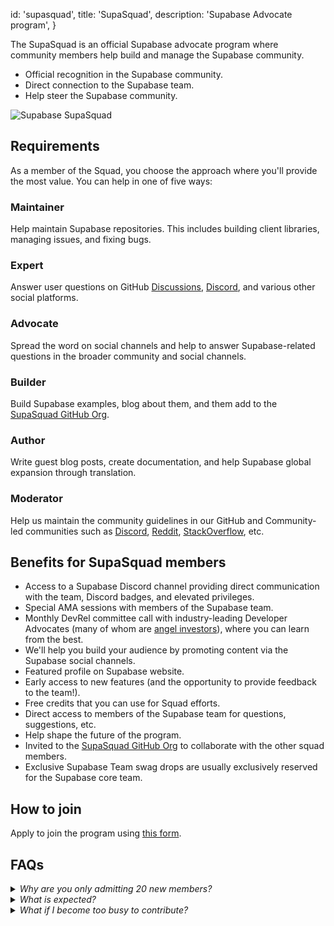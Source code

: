 
  id: 'supasquad',
  title: 'SupaSquad',
  description: 'Supabase Advocate program',
}

The SupaSquad is an official Supabase advocate program where community members help build and manage the Supabase community.

- Official recognition in the Supabase community.
- Direct connection to the Supabase team.
- Help steer the Supabase community.

![Supabase SupaSquad](/docs/img/supabase-squad.png)

## Requirements

As a member of the Squad, you choose the approach where you'll provide the most value.
You can help in one of five ways:

### Maintainer

Help maintain Supabase repositories. This includes building client libraries, managing issues, and fixing bugs.

### Expert

Answer user questions on GitHub [Discussions](https://github.com/supabase/supabase/discussions), [Discord](https://discord.supabase.com), and various other social platforms.

### Advocate

Spread the word on social channels and help to answer Supabase-related questions in the broader community and social channels.

### Builder

Build Supabase examples, blog about them, and them add to the [SupaSquad GitHub Org](https://github.com/supasquad).

### Author

Write guest blog posts, create documentation, and help Supabase global expansion through translation.

### Moderator

Help us maintain the community guidelines in our GitHub and Community-led communities such as [Discord](https://discord.supabase.com), [Reddit](https://reddit.com/r/Supabase/),
[StackOverflow](https://stackoverflow.com/questions/tagged/supabase), etc.

## Benefits for SupaSquad members

- Access to a Supabase Discord channel providing direct communication with the team, Discord badges, and elevated privileges.
- Special AMA sessions with members of the Supabase team.
- Monthly DevRel committee call with industry-leading Developer Advocates (many of whom are [angel investors](https://supabase.com/blog/angels-of-supabase)), where you can learn from the best.
- We'll help you build your audience by promoting content via the Supabase social channels.
- Featured profile on Supabase website.
- Early access to new features (and the opportunity to provide feedback to the team!).
- Free credits that you can use for Squad efforts.
- Direct access to members of the Supabase team for questions, suggestions, etc.
- Help shape the future of the program.
- Invited to the [SupaSquad GitHub Org](https://github.com/supasquad) to collaborate with the other squad members.
- Exclusive Supabase Team swag drops are usually exclusively reserved for the Supabase core team.

## How to join

Apply to join the program using [this form](https://airtable.com/shr0FtLqLfhpuEya8).

## FAQs

<details>
  <summary>
    <i>Why are you only admitting 20 new members?</i>
  </summary>
  The entire Supabase team is only 20 people, so as you can imagine adding another 20 people sounds like
  a lot to us! We wish we could admit everyone who wanted to join. But we also want to make sure everyone
  who joins the Squad has an awesome experience. In the future we will probably expand the intake to
  include a monthly quota.
</details>
<details>
  <summary>
    <i>What is expected?</i>
  </summary>
  Mostly just enthusiasm. If you are interested in Open Source and want to get involved, the SupaSquad
  program is a great channel. You'll be given opportunities to contribute to the community in whatever
  ways match your skillset.
</details>
<details>
  <summary>
    <i>What if I become too busy to contribute?</i>
  </summary>
  No worries! The program isn't a job. It's just an opportunity to build your skillset and audience within
  the Supabase ecosystem.
</details>


